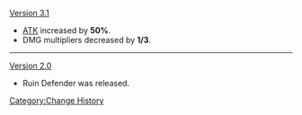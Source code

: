 [[Version 3.1]]
* [[ATK]] increased by '''50%'''.
* DMG multipliers decreased by '''1/3'''.
----
[[Version 2.0]]
* Ruin Defender was released.
<noinclude>[[Category:Change History]]</noinclude>